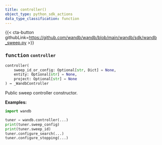 ---
title: controller()
object_type: python_sdk_actions
data_type_classification: function
---

{{< cta-button githubLink=https://github.com/wandb/wandb/blob/main/wandb/sdk/wandb_sweep.py >}}




### <kbd>function</kbd> `controller`

```python
controller(
    sweep_id_or_config: Optional[str, Dict] = None,
    entity: Optional[str] = None,
    project: Optional[str] = None
) → _WandbController
```

Public sweep controller constructor. 



**Examples:**
 ```python
import wandb

tuner = wandb.controller(...)
print(tuner.sweep_config)
print(tuner.sweep_id)
tuner.configure_search(...)
tuner.configure_stopping(...)
``` 
